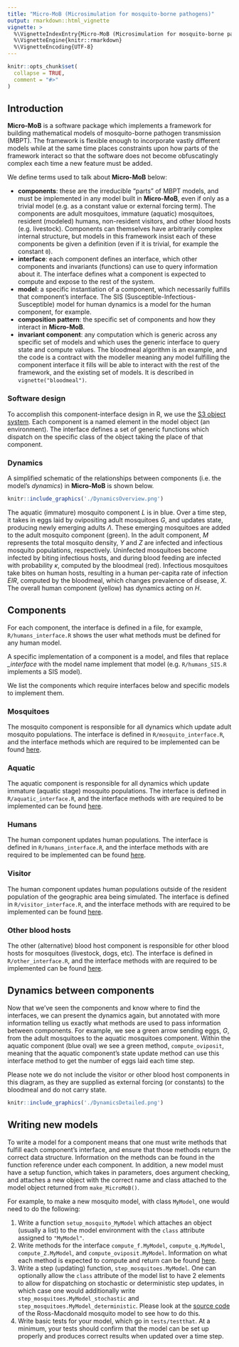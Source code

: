 ```yaml
---
title: "Micro-MoB (Microsimulation for mosquito-borne pathogens)"
output: rmarkdown::html_vignette
vignette: >
  %\VignetteIndexEntry{Micro-MoB (Microsimulation for mosquito-borne pathogens)}
  %\VignetteEngine{knitr::rmarkdown}
  %\VignetteEncoding{UTF-8}
---
```


```r
knitr::opts_chunk$set(
  collapse = TRUE,
  comment = "#>"
)
```

## Introduction

**Micro-MoB** is a software package which implements a framework for building mathematical models of
mosquito-borne pathogen transmission (MBPT). The framework is flexible enough to incorporate vastly different
models while at the same time places constraints upon how parts of the framework interact so that the software does not become obfuscatingly complex each time a new feature must be added.

We define terms used to talk about **Micro-MoB** below:

  * **components**: these are the irreducible "parts" of MBPT models, and must be implemented in any model built
  in **Micro-MoB**, even if only as a trivial model (e.g. as a constant value or external forcing term). The components
  are adult mosquitoes, immature (aquatic) mosquitoes, resident (modeled) humans, non-resident visitors, and other blood hosts
  (e.g. livestock). Components can themselves have arbitrarily complex internal structure, but models in this framework insist
  each of these components be given a definition (even if it is trivial, for example the constant `0`).
  * **interface**: each component defines an interface, which other components and invariants (functions) can use to query
  information about it. The interface defines what a component is expected to compute and expose to the rest of the system.
  * **model**: a specific instantiation of a component, which necessarily fulfills that component's interface. The SIS (Susceptible-Infectious-Susceptible) model for human dynamics is a model for the human component, for example.
  * **composition pattern**: the specific set of components and how they interact in **Micro-MoB**.
  * **invariant component**: any computation which is generic across any specific set of models and which uses the generic interface
  to query state and compute values. The bloodmeal algorithm is an example, and the code
  is a contract with the modeller meaning any model fulfilling the component interface it fills will be able to interact
  with the rest of the framework, and the existing set of models. It is described in `vignette("bloodmeal")`.

### Software design

To accomplish this component-interface design in R, we use the [S3 object system](http://adv-r.had.co.nz/S3.html).
Each component is a named element in the model object (an environment). The interface
defines a set of generic functions which dispatch on the specific class of the object
taking the place of that component.

### Dynamics

A simplified schematic of the relationships between components (i.e. the model's _dynamics_) in
**Micro-MoB** is shown below.

```r
knitr::include_graphics('./DynamicsOverview.png')
```

The aquatic (immature) mosquito component $L$ is in blue. Over a time step, it takes in eggs laid by
ovipositing adult mosquitoes $G$, and updates state, producing newly emerging adults $\Lambda$.
These emerging mosquitoes are added to the adult mosquito component (green). In the adult component,
$M$ represents the total mosquito density, $Y$ and $Z$ are infected and infectious mosquito
populations, respectively. Uninfected mosquitoes become infected by biting infectious hosts,
and during blood feeding are infected with probability $\kappa$, computed by the bloodmeal (red).
Infectious mosquitoes take bites on human hosts, resulting in a human per-capita rate of
infection $EIR$, computed by the bloodmeal, which changes prevalence of disease, $X$. The
overall human component (yellow) has dynamics acting on $H$.

## Components

For each component, the interface is defined in a file, for example, `R/humans_interface.R`
shows the user what methods must be defined for any human model.

A specific implementation of a component is a model, and files that replace _\_interface_ with the
model name implement that model (e.g. `R/humans_SIS.R` implements a SIS model). 

We list the components which require interfaces below and specific models
to implement them.

### Mosquitoes

The mosquito component is responsible for all dynamics which update adult mosquito
populations. The interface is defined in `R/mosquito_interface.R`, and the interface
methods which are required to be implemented can be found [here](https://dd-harp.github.io/MicroMoB/reference/index.html#adult-mosquito-component).

### Aquatic

The aquatic component is responsible for all dynamics which update immature (aquatic
stage) mosquito populations. The interface is defined in `R/aquatic_interface.R`,
and the interface methods with are required to be implemented can be found [here](https://dd-harp.github.io/MicroMoB/reference/index.html#aquatic-immature-mosquito-component).

### Humans

The human component updates human populations. The interface is defined in `R/humans_interface.R`,
and the interface methods with are required to be implemented can be found [here](https://dd-harp.github.io/MicroMoB/reference/index.html#human-component).

### Visitor

The human component updates human populations outside of the resident population of the geographic area being simulated. 
The interface is defined in `R/visitor_interface.R`, and the interface methods with are required to be implemented can be found [here](https://dd-harp.github.io/MicroMoB/reference/index.html#visitor-component).

### Other blood hosts

The other (alternative) blood host component is responsible for other blood hosts for 
mosquitoes (livestock, dogs, etc). The interface is defined in `R/other_interface.R`,
and the interface methods with are required to be implemented can be found [here](https://dd-harp.github.io/MicroMoB/reference/index.html#alternative-blood-hosts-component).

## Dynamics between components

Now that we've seen the components and know where to find the interfaces, we can present
the dynamics again, but annotated with more information telling us exactly what methods
are used to pass information between components. For example, we see a green arrow sending eggs, $G$, 
from the adult mosquitoes to the aquatic mosquitoes component. Within the aquatic component (blue oval)
we see a green method, `compute_oviposit`, meaning that the aquatic component's state update
method can use this interface method to get the number of eggs laid each time step.

Please note we do not include the visitor or other blood host components in this diagram,
as they are supplied as external forcing (or constants) to the bloodmeal and do not carry state.

```r
knitr::include_graphics('./DynamicsDetailed.png')
```

## Writing new models

To write a model for a component means that one must write methods that fulfill
each component's interface, and ensure that those methods return the correct
data structure. Information on the methods can be found in the function reference
under each component. In addition, a new model must have a setup function,
which takes in parameters, does argument checking, and attaches a new object with
the correct name and class attached to the model object returned from `make_MicroMoB()`.

For example, to make a new mosquito model, with class `MyModel`, one would need
to do the following:
  
  1. Write a function `setup_mosquito_MyModel` which attaches an object (usually a list)
  to the model environment with the `class` attribute assigned to `"MyModel"`.
  2. Write methods for the interface `compute_f.MyModel`, `compute_q.MyModel`,
  `compute_Z.MyModel`, and `compute_oviposit.MyModel`. Information on what each
  method is expected to compute and return can be found [here](https://dd-harp.github.io/MicroMoB/reference/index.html#adult-mosquito-component).
  3. Write a step (updating) function, `step_mosquitoes.MyModel`. One can optionally
  allow the `class` attribute of the model list to have 2 elements to allow for dispatching
  on stochastic or deterministic step updates, in which case one would additionally write
  `step_mosquitoes.MyModel_stochastic` and `step_mosquitoes.MyModel_deterministic`.
  Please look at the [source code](https://github.com/dd-harp/MicroMoB/blob/HEAD/R/mosquito_RM.R)
  of the Ross-Macdonald mosquito model to see how to do this.
  4. Write basic tests for your model, which go in `tests/testthat`. At a minimum,
  your tests should confirm that the model can be set up properly and produces
  correct results when updated over a time step.
